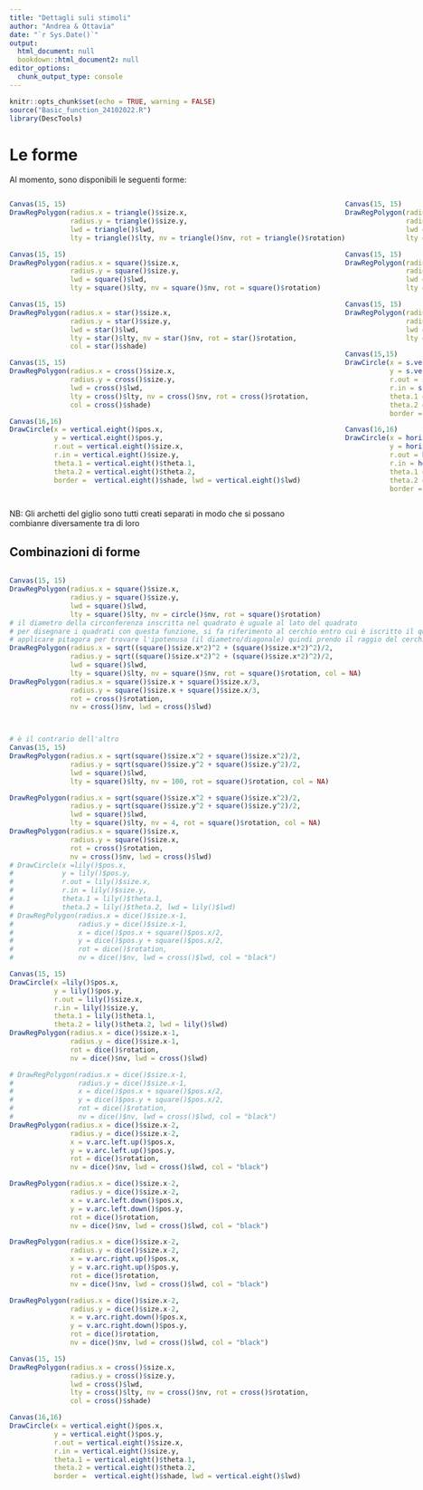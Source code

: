 ```yaml
---
title: "Dettagli suli stimoli"
author: "Andrea & Ottavia"
date: "`r Sys.Date()`"
output:
  html_document: null
  bookdown::html_document2: null
editor_options:
  chunk_output_type: console
---
```


```r
knitr::opts_chunk$set(echo = TRUE, warning = FALSE)
source("Basic_function_24102022.R")
library(DescTools)
```

# Le forme


Al momento, sono disponibili le seguenti forme: 



::::{style="display: flex;"}

:::{}


```r
Canvas(15, 15)
DrawRegPolygon(radius.x = triangle()$size.x, 
               radius.y = triangle()$size.y, 
               lwd = triangle()$lwd, 
               lty = triangle()$lty, nv = triangle()$nv, rot = triangle()$rotation)


```


```r
Canvas(15, 15)
DrawRegPolygon(radius.x = square()$size.x, 
               radius.y = square()$size.y, 
               lwd = square()$lwd, 
               lty = square()$lty, nv = square()$nv, rot = square()$rotation)


```

```r
Canvas(15, 15)
DrawRegPolygon(radius.x = star()$size.x, 
               radius.y = star()$size.y, 
               lwd = star()$lwd, 
               lty = star()$lty, nv = star()$nv, rot = star()$rotation, 
               col = star()$shade)

```

```r
Canvas(15, 15)
DrawRegPolygon(radius.x = cross()$size.x, 
               radius.y = cross()$size.y, 
               lwd = cross()$lwd, 
               lty = cross()$lty, nv = cross()$nv, rot = cross()$rotation, 
               col = cross()$shade)

```


```r
Canvas(16,16)
DrawCircle(x = vertical.eight()$pos.x, 
           y = vertical.eight()$pos.y, 
           r.out = vertical.eight()$size.x, 
           r.in = vertical.eight()$size.y, 
           theta.1 = vertical.eight()$theta.1, 
           theta.2 = vertical.eight()$theta.2, 
           border =  vertical.eight()$shade, lwd = vertical.eight()$lwd)
```

:::

:::{}

```r
Canvas(15, 15)
DrawRegPolygon(radius.x = circle()$size.x, 
               radius.y = circle()$size.y, 
               lwd = circle()$lwd, 
               lty = circle()$lty, nv = circle()$nv, rot = circle()$rotation)


```


```r
Canvas(15, 15)
DrawRegPolygon(radius.x = pentagon()$size.x, 
               radius.y = pentagon()$size.y, 
               lwd = pentagon()$lwd, 
               lty = pentagon()$lty, nv = pentagon()$nv, rot = pentagon()$rotation)


```


```r
Canvas(15, 15)
DrawRegPolygon(radius.x = hline()$size.x, 
               radius.y = hline()$size.y, 
               lwd = hline()$lwd, 
               lty = hline()$lty, nv = hline()$nv, rot = hline()$rotation)
```


```r
Canvas(15,15)
DrawCircle(x = s.vertical.inv()$pos.x, 
           y = s.vertical.inv()$pos.y, 
           r.out = s.vertical.inv()$size.x, 
           r.in = s.vertical.inv()$size.y, 
           theta.1 = s.vertical.inv()$theta.1, 
           theta.2 = s.vertical.inv()$theta.2, 
           border =  s.vertical.inv()$shade, lwd = s.vertical.inv()$lwd)
```



```r
Canvas(16,16)
DrawCircle(x = horizontal.eight()$pos.x, 
           y = horizontal.eight()$pos.y, 
           r.out = horizontal.eight()$size.x, 
           r.in = horizontal.eight()$size.y, 
           theta.1 = horizontal.eight()$theta.1, 
           theta.2 = horizontal.eight()$theta.2, 
           border =  horizontal.eight()$shade, lwd = horizontal.eight()$lwd)
```


:::


:::{}

```r
Canvas(15, 15)
DrawRegPolygon(radius.x = ellipse()$size.x, 
               radius.y = ellipse()$size.y, 
               lwd = ellipse()$lwd, 
               lty = ellipse()$lty, nv = ellipse()$nv, rot = ellipse()$rotation)


```

```r
Canvas(15, 15)
DrawRegPolygon(radius.x = hexagon()$size.x, 
               radius.y = hexagon()$size.y, 
               lwd = hexagon()$lwd, 
               lty = hexagon()$lty, nv = hexagon()$nv, rot = hexagon()$rotation)


```

```r
Canvas(15, 15)
DrawRegPolygon(radius.x = vline()$size.x, 
               radius.y = vline()$size.y, 
               lwd = vline()$lwd, 
               lty = vline()$lty, nv = vline()$nv, rot = vline()$rotation)
```




```r
Canvas(15,15)
DrawCircle(x = s.vertical()$pos.x, 
           y = s.vertical()$pos.y, 
           r.out = s.vertical()$size.x, 
           r.in = s.vertical()$size.y, 
           theta.1 = s.vertical()$theta.1, 
           theta.2 = s.vertical()$theta.2, 
           border =  s.vertical()$shade, lwd = s.vertical()$lwd)
```



```r
Canvas(16,16)
DrawCircle(x = lily()$pos.x, 
           y = lily()$pos.y, 
           r.out = lily()$size.x, 
           r.in = lily()$size.y, 
           theta.1 = lily()$theta.1, 
           theta.2 = lily()$theta.2, 
           border =  lily()$shade, lwd = lily()$lwd)
```


:::


::::

NB: Gli archetti del giglio sono tutti creati separati in modo che si possano combianre diversamente tra di loro 

## Combinazioni di forme

::::{style="display: flex;"}

:::{}




```r
Canvas(15, 15)
DrawRegPolygon(radius.x = square()$size.x, 
               radius.y = square()$size.y, 
               lwd = square()$lwd, 
               lty = square()$lty, nv = circle()$nv, rot = square()$rotation)
# il diametro della circonferenza inscritta nel quadrato è uguale al lato del quadrato
# per disegnare i quadrati con questa funzione, si fa riferimento al cerchio entro cui è iscritto il quadrato. il diametro del cerchio entro cui è inscritto il quadrato è uguale alla diagonale del quadrato. Per trovare questa diagonale e di conseguenza il raggio della circonferenza entro cui è inscritto il quadrato devo
# applicare pitagora per trovare l'ipotenusa (il diametro/diagonale) quindi prendo il raggio del cerchio inscritto nella cinconferenza, lo moltiplico per due e applico pitagora. Il risultato va diviso per due in modo da trovare il raggio dello stramaleddeto quadrato
DrawRegPolygon(radius.x = sqrt((square()$size.x*2)^2 + (square()$size.x*2)^2)/2, 
               radius.y = sqrt((square()$size.x*2)^2 + (square()$size.x*2)^2)/2, 
               lwd = square()$lwd, 
               lty = square()$lty, nv = square()$nv, rot = square()$rotation, col = NA)
DrawRegPolygon(radius.x = square()$size.x + square()$size.x/3, 
               radius.y = square()$size.x + square()$size.x/3, 
               rot = cross()$rotation,
               nv = cross()$nv, lwd = cross()$lwd)




```


```r
# è il contrario dell'altro
Canvas(15, 15)
DrawRegPolygon(radius.x = sqrt(square()$size.x^2 + square()$size.x^2)/2, 
               radius.y = sqrt(square()$size.y^2 + square()$size.y^2)/2, 
               lwd = square()$lwd, 
               lty = square()$lty, nv = 100, rot = square()$rotation, col = NA)

DrawRegPolygon(radius.x = sqrt(square()$size.x^2 + square()$size.x^2)/2, 
               radius.y = sqrt(square()$size.y^2 + square()$size.y^2)/2, 
               lwd = square()$lwd, 
               lty = square()$lty, nv = 4, rot = square()$rotation, col = NA)
DrawRegPolygon(radius.x = square()$size.x, 
               radius.y = square()$size.x, 
               rot = cross()$rotation,
               nv = cross()$nv, lwd = cross()$lwd)
# DrawCircle(x =lily()$pos.x, 
#            y = lily()$pos.y, 
#            r.out = lily()$size.x, 
#            r.in = lily()$size.y, 
#            theta.1 = lily()$theta.1, 
#            theta.2 = lily()$theta.2, lwd = lily()$lwd)
# DrawRegPolygon(radius.x = dice()$size.x-1, 
#                radius.y = dice()$size.x-1, 
#                x = dice()$pos.x + square()$pos.x/2,
#                y = dice()$pos.y + square()$pos.x/2,
#                rot = dice()$rotation,
#                nv = dice()$nv, lwd = cross()$lwd, col = "black")

```



```r
Canvas(15, 15)
DrawCircle(x =lily()$pos.x,
           y = lily()$pos.y,
           r.out = lily()$size.x,
           r.in = lily()$size.y,
           theta.1 = lily()$theta.1,
           theta.2 = lily()$theta.2, lwd = lily()$lwd)
DrawRegPolygon(radius.x = dice()$size.x-1,
               radius.y = dice()$size.x-1,
               rot = dice()$rotation,
               nv = dice()$nv, lwd = cross()$lwd)

# DrawRegPolygon(radius.x = dice()$size.x-1,
#                radius.y = dice()$size.x-1,
#                x = dice()$pos.x + square()$pos.x/2,
#                y = dice()$pos.y + square()$pos.x/2,
#                rot = dice()$rotation,
#                nv = dice()$nv, lwd = cross()$lwd, col = "black")
DrawRegPolygon(radius.x = dice()$size.x-2,
               radius.y = dice()$size.x-2,
               x = v.arc.left.up()$pos.x,
               y = v.arc.left.up()$pos.y,
               rot = dice()$rotation,
               nv = dice()$nv, lwd = cross()$lwd, col = "black")

DrawRegPolygon(radius.x = dice()$size.x-2,
               radius.y = dice()$size.x-2,
               x = v.arc.left.down()$pos.x,
               y = v.arc.left.down()$pos.y,
               rot = dice()$rotation,
               nv = dice()$nv, lwd = cross()$lwd, col = "black")

DrawRegPolygon(radius.x = dice()$size.x-2,
               radius.y = dice()$size.x-2,
               x = v.arc.right.up()$pos.x,
               y = v.arc.right.up()$pos.y,
               rot = dice()$rotation,
               nv = dice()$nv, lwd = cross()$lwd, col = "black")

DrawRegPolygon(radius.x = dice()$size.x-2,
               radius.y = dice()$size.x-2,
               x = v.arc.right.down()$pos.x,
               y = v.arc.right.down()$pos.y,
               rot = dice()$rotation,
               nv = dice()$nv, lwd = cross()$lwd, col = "black")


```

```r
Canvas(15, 15)
DrawRegPolygon(radius.x = cross()$size.x, 
               radius.y = cross()$size.y, 
               lwd = cross()$lwd, 
               lty = cross()$lty, nv = cross()$nv, rot = cross()$rotation, 
               col = cross()$shade)

```


```r
Canvas(16,16)
DrawCircle(x = vertical.eight()$pos.x, 
           y = vertical.eight()$pos.y, 
           r.out = vertical.eight()$size.x, 
           r.in = vertical.eight()$size.y, 
           theta.1 = vertical.eight()$theta.1, 
           theta.2 = vertical.eight()$theta.2, 
           border =  vertical.eight()$shade, lwd = vertical.eight()$lwd)
```

:::

:::{}

```r
# è il contrario dell'altro
Canvas(15, 15)
DrawRegPolygon(radius.x = sqrt(square()$size.x^2 + square()$size.x^2)/2, 
               radius.y = sqrt(square()$size.y^2 + square()$size.y^2)/2, 
               lwd = square()$lwd, 
               lty = square()$lty, nv = 100, rot = square()$rotation, col = NA)

DrawRegPolygon(radius.x = sqrt(square()$size.x^2 + square()$size.x^2)/2, 
               radius.y = sqrt(square()$size.y^2 + square()$size.y^2)/2, 
               lwd = square()$lwd, 
               lty = square()$lty, nv = 4, rot = square()$rotation, col = NA)
DrawCircle(x =lily()$pos.x,
           y = lily()$pos.y,
           r.out = lily()$size.x,
           r.in = lily()$size.y,
           theta.1 = lily()$theta.1,
           theta.2 = lily()$theta.2, lwd = lily()$lwd)
```


```r
Canvas(15, 15)
# DrawRegPolygon(radius.x = square()$size.x, 
#                radius.y = square()$size.y, 
#                lwd = square()$lwd, 
#                lty = square()$lty, nv = square()$nv, rot = square()$rotation)
DrawRegPolygon(radius.x = pentagon()$size.x, 
               radius.y = pentagon()$size.y, 
               lwd = square()$lwd, 
               lty = square()$lty, nv = 5, rot = pentagon()$rotation, col = NA)
DrawRegPolygon(radius.x = pentagon()$size.x, 
               radius.y = pentagon()$size.y, 
               lwd = square()$lwd, 
               lty = square()$lty, nv = 100, rot = pentagon()$rotation, col = NA)

# 
# DrawRegPolygon(radius.x = sqrt(((square()$size.x*sqrt(2))/2)^2 + (square()$size.x*sqrt(2))^2), 
#                radius.y = square()$size.x*sqrt(2), 
#                lwd = square()$lwd, 
#                lty = square()$lty, nv = 3, rot = triangle()$rotation, col = NA)


```


```r
Canvas(15, 15)
DrawRegPolygon(radius.x = hline()$size.x, 
               radius.y = hline()$size.y, 
               lwd = hline()$lwd, 
               lty = hline()$lty, nv = hline()$nv, rot = hline()$rotation)
```


```r
Canvas(15,15)
DrawCircle(x = s.vertical.inv()$pos.x, 
           y = s.vertical.inv()$pos.y, 
           r.out = s.vertical.inv()$size.x, 
           r.in = s.vertical.inv()$size.y, 
           theta.1 = s.vertical.inv()$theta.1, 
           theta.2 = s.vertical.inv()$theta.2, 
           border =  s.vertical.inv()$shade, lwd = s.vertical.inv()$lwd)
```



```r
Canvas(16,16)
DrawCircle(x = horizontal.eight()$pos.x, 
           y = horizontal.eight()$pos.y, 
           r.out = horizontal.eight()$size.x, 
           r.in = horizontal.eight()$size.y, 
           theta.1 = horizontal.eight()$theta.1, 
           theta.2 = horizontal.eight()$theta.2, 
           border =  horizontal.eight()$shade, lwd = horizontal.eight()$lwd)
```


:::


:::{}

```r
Canvas(15, 15)
DrawRegPolygon(radius.x = ellipse()$size.x, 
               radius.y = ellipse()$size.y, 
               lwd = ellipse()$lwd, 
               lty = ellipse()$lty, nv = ellipse()$nv, rot = ellipse()$rotation)


```

```r
Canvas(15, 15)
DrawRegPolygon(radius.x = hexagon()$size.x, 
               radius.y = hexagon()$size.y, 
               lwd = hexagon()$lwd, 
               lty = hexagon()$lty, nv = hexagon()$nv, rot = hexagon()$rotation)


```

```r
Canvas(15, 15)
DrawRegPolygon(radius.x = vline()$size.x, 
               radius.y = vline()$size.y, 
               lwd = vline()$lwd, 
               lty = vline()$lty, nv = vline()$nv, rot = vline()$rotation)
```




```r
Canvas(15,15)
DrawCircle(x = s.vertical()$pos.x, 
           y = s.vertical()$pos.y, 
           r.out = s.vertical()$size.x, 
           r.in = s.vertical()$size.y, 
           theta.1 = s.vertical()$theta.1, 
           theta.2 = s.vertical()$theta.2, 
           border =  s.vertical()$shade, lwd = s.vertical()$lwd)
```



```r
Canvas(16,16)
DrawCircle(x = lily()$pos.x, 
           y = lily()$pos.y, 
           r.out = lily()$size.x, 
           r.in = lily()$size.y, 
           theta.1 = lily()$theta.1, 
           theta.2 = lily()$theta.2, 
           border =  lily()$shade, lwd = lily()$lwd)
```


:::


::::

